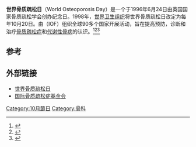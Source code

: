 '''世界骨质疏松日'''（World Osteoporosis Day）是一个于1996年6月24日由英国国家骨质疏松学会创办纪念日。1998年，[[世界卫生组织|世界卫生组织]]将世界骨质疏松日改定为每年10月20日。由{{link-en|国际骨质疏松症基金会|International Osteoporosis Foundation}}（IOF）组织全球90多个国家开展活动，旨在提高预防，诊断和治疗[[骨质疏松症|骨质疏松症]]和[[代谢性骨病|代谢性骨病]]的认识。<ref name=ABC>{{cite web|url= http://www.abc.net.au/news/stories/2006/10/20/1769345.htm|title= IOF Releases Report for World Osteoporosis Day|year= 2011|accessdate= 2011-05-17|archive-date= 2011-02-16|archive-url= https://web.archive.org/web/20110216020330/http://www.abc.net.au/news/stories/2006/10/20/1769345.htm}}</ref><ref>{{cite web|url= http://www.zimbio.com/Osteoporosis/articles/_MfvYPXhwVB/World+Osteoporosis+Day+2010|title= World Osteoporosis Day Global Activities|year= 2011|accessdate= 2011-05-17|archive-date= 2012-10-14|archive-url= https://web.archive.org/web/20121014202732/http://www.zimbio.com/Osteoporosis/articles/_MfvYPXhwVB/World+Osteoporosis+Day+2010|dead-url= no}}</ref><ref>{{cite web |url=https://ncdalliance.org/news-events/news/world-osteoporosis-day-theme-2016-announced |title=World Osteoporosis Day 2016 theme announced |year=2016 |accessdate=2020-04-05 |archive-date=2020-06-04 |archive-url=https://web.archive.org/web/20200604034610/https://ncdalliance.org/news-events/news/world-osteoporosis-day-theme-2016-announced |dead-url=no }}</ref>

==参考==
{{refs}}

==外部链接==
*[http://www.worldosteoporosisday.org 世界骨质疏松日] {{Wayback|url=http://www.worldosteoporosisday.org/ |date=20220515084528 }}
*[http://www.iofbonehealth.org 国际骨质疏松症基金会] {{Wayback|url=http://www.iofbonehealth.org/ |date=20190913061459 }}

[[Category:10月節日|Category:10月節日]]
[[Category:骨科|Category:骨科]]